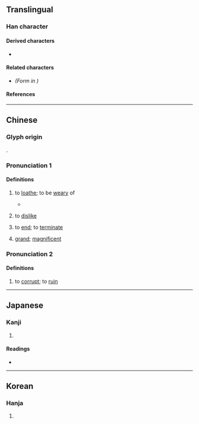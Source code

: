 {{character info}}
==Translingual==

===Han character===
{{Han char|rn=66|rad=攴|as=13|sn=17|four=68440|canj=WJOK|ids=⿰睪攵}}

====Derived characters====
* {{l|mul|[[𫓡]], [[𭟟]], [[𪾜]]}}

====Related characters====
* {{l|mul|[[𭣧]]}} ''(Form in {{w|simplified Chinese}})''

====References====
{{Han ref|kx=0476.010|dkj=13406|dj=0830.320|hdz=21478.060|uh=6581}}

----

==Chinese==
{{zh-forms|s=𭣧}}

===Glyph origin===
{{Han etym}}
{{Han compound|睪|攴|c1=p|c2=s|ls=psc}}.

===Pronunciation 1===
{{zh-pron
|m=yì
|c=jik6
|h=pfs=
|md=
|mn=
|w=
|mc=3
|oc=3
|cat=v,a
}}

====Definitions====
{{zh-hanzi}}

# {{lb|zh|literary}} to [[loathe]]; to be [[weary]] of
#* {{zh-x|為 絺{chī} 為 綌，服 之 無 '''斁'''{yì}。|I make fine cloth and coarse cloth;<br>I shall wear them without '''growing weary of them'''.|ref=Shijing-K}}
# {{lb|zh|literary}} to [[dislike]]
# {{lb|zh|literary}} to [[end]]; to [[terminate]]
# {{lb|zh|literary}} [[grand]]; [[magnificent]]

===Pronunciation 2===
{{zh-pron
|m=dù
|c=dou3
|h=pfs=
|md=
|mn=
|w=
|mc=1+2
|oc=1+2
|cat=v
}}

====Definitions====
{{zh-hanzi}}

# {{lb|zh|literary}} to [[corrupt]]; to [[ruin]]

----

==Japanese==

===Kanji===
{{ja-kanji|grade=|rs=攴13}}

# {{rfdef|ja|sort=攴13}}

====Readings====
* {{ja-readings|on=[[えき]] (eki), [[せく]] (seku), [[と]] (to), [[ず]] (zu)|kun=[[いやになる]] (iyaninaru)}}

----

==Korean==

===Hanja===
{{ko-hanja|hangeul=두|eumhun=|rv=du|mr=tu|y=twu}}

# {{rfdef|ko|sort=攴13}}